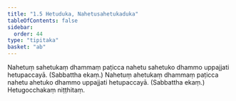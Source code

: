 ```yaml
---
title: "1.5 Hetuduka, Nahetusahetukaduka"
tableOfContents: false
sidebar:
  order: 44
type: "tipitaka"
basket: "ab"
---
```



<DynamicBreadcrumb />

<Division number="19">

<Paragraph number="46">
Nahetuṃ sahetukaṃ dhammaṃ paṭicca nahetu sahetuko dhammo uppajjati hetupaccayā. (Sabbattha ekaṃ.)
</Paragraph>

<Paragraph number="47">
Nahetuṃ ahetukaṃ dhammaṃ paṭicca nahetu ahetuko dhammo uppajjati hetupaccayā. (Sabbattha ekaṃ.)

</Paragraph>
</Division>

<Paragraph number="48" type="center">
Hetugocchakaṃ niṭṭhitaṃ.
</Paragraph>